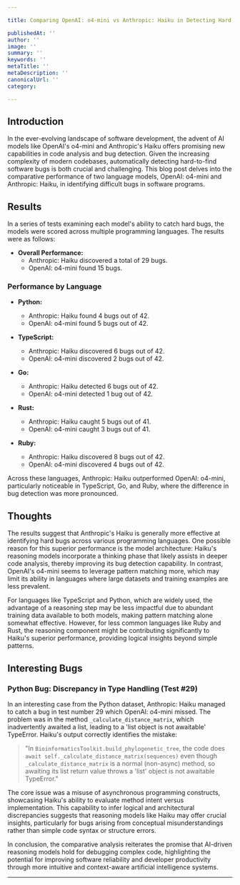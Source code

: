 ```yaml
---

title: Comparing OpenAI: o4-mini vs Anthropic: Haiku in Detecting Hard Bugs in Software Programs

publishedAt: ''
author: ''
image: ''
summary: ''
keywords: ''
metaTitle: ''
metaDescription: ''
canonicalUrl: ''
category:

---
```


## Introduction

In the ever-evolving landscape of software development, the advent of AI models like OpenAI's o4-mini and Anthropic's Haiku offers promising new capabilities in code analysis and bug detection. Given the increasing complexity of modern codebases, automatically detecting hard-to-find software bugs is both crucial and challenging. This blog post delves into the comparative performance of two language models, OpenAI: o4-mini and Anthropic: Haiku, in identifying difficult bugs in software programs.

## Results

In a series of tests examining each model's ability to catch hard bugs, the models were scored across multiple programming languages. The results were as follows:

- **Overall Performance:**
  - Anthropic: Haiku discovered a total of 29 bugs.
  - OpenAI: o4-mini found 15 bugs.

### Performance by Language

- **Python:**
  - Anthropic: Haiku found 4 bugs out of 42.
  - OpenAI: o4-mini found 5 bugs out of 42.

- **TypeScript:**
  - Anthropic: Haiku discovered 6 bugs out of 42.
  - OpenAI: o4-mini discovered 2 bugs out of 42.

- **Go:**
  - Anthropic: Haiku detected 6 bugs out of 42.
  - OpenAI: o4-mini detected 1 bug out of 42.

- **Rust:**
  - Anthropic: Haiku caught 5 bugs out of 41.
  - OpenAI: o4-mini caught 3 bugs out of 41.

- **Ruby:**
  - Anthropic: Haiku discovered 8 bugs out of 42.
  - OpenAI: o4-mini discovered 4 bugs out of 42.

Across these languages, Anthropic: Haiku outperformed OpenAI: o4-mini, particularly noticeable in TypeScript, Go, and Ruby, where the difference in bug detection was more pronounced.

## Thoughts

The results suggest that Anthropic's Haiku is generally more effective at identifying hard bugs across various programming languages. One possible reason for this superior performance is the model architecture: Haiku's reasoning models incorporate a thinking phase that likely assists in deeper code analysis, thereby improving its bug detection capability. In contrast, OpenAI's o4-mini seems to leverage pattern matching more, which may limit its ability in languages where large datasets and training examples are less prevalent.

For languages like TypeScript and Python, which are widely used, the advantage of a reasoning step may be less impactful due to abundant training data available to both models, making pattern matching alone somewhat effective. However, for less common languages like Ruby and Rust, the reasoning component might be contributing significantly to Haiku's superior performance, providing logical insights beyond simple patterns.

## Interesting Bugs

### Python Bug: Discrepancy in Type Handling (Test #29)

In an interesting case from the Python dataset, Anthropic: Haiku managed to catch a bug in test number 29 which OpenAI: o4-mini missed. The problem was in the method `_calculate_distance_matrix`, which inadvertently awaited a list, leading to a 'list object is not awaitable' TypeError. Haiku's output correctly identifies the mistake:

> "In `BioinformaticsToolkit.build_phylogenetic_tree`, the code does `await self._calculate_distance_matrix(sequences)` even though `_calculate_distance_matrix` is a normal (non-async) method, so awaiting its list return value throws a 'list' object is not awaitable TypeError."

The core issue was a misuse of asynchronous programming constructs, showcasing Haiku's ability to evaluate method intent versus implementation. This capability to infer logical and architectural discrepancies suggests that reasoning models like Haiku may offer crucial insights, particularly for bugs arising from conceptual misunderstandings rather than simple code syntax or structure errors.

In conclusion, the comparative analysis reiterates the promise that AI-driven reasoning models hold for debugging complex code, highlighting the potential for improving software reliability and developer productivity through more intuitive and context-aware artificial intelligence systems.

---